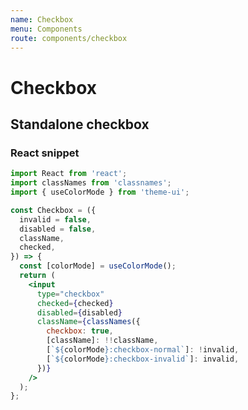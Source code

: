 ```yaml
---
name: Checkbox
menu: Components
route: components/checkbox
---
```


# Checkbox


## Standalone checkbox

### React snippet

```jsx
import React from 'react';
import classNames from 'classnames';
import { useColorMode } from 'theme-ui';

const Checkbox = ({
  invalid = false,
  disabled = false,
  className,
  checked,
}) => {
  const [colorMode] = useColorMode();
  return (
    <input
      type="checkbox"
      checked={checked}
      disabled={disabled}
      className={classNames({
        checkbox: true,
        [className]: !!className,
        [`${colorMode}:checkbox-normal`]: !invalid,
        [`${colorMode}:checkbox-invalid`]: invalid,
      })}
    />
  );
};
```

<Playground>
  <Checkbox className="mr-4" />
  <Checkbox checked className="mr-4" />
  <Checkbox disabled className="mr-4" />
  <Checkbox disabled checked className="mr-4" />
  <Checkbox invalid className="mr-4" />
</Playground>
